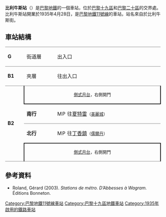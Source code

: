 {{Infobox station
| name                = 比利牛斯站
| symbol_location     = paris
| symbol              = m
| symbol2             = 
| type                = [[巴黎地鐵|巴黎地鐵]]車站
| image               = [[File:Metro_de_Paris_-_Ligne_11_-_Pyrenees_01.jpg|275px]]
| alt                 = 
| caption             = 
| other_name          = 
| address             = [[巴黎十九區|巴黎十九區]]
| borough             = [[法蘭西島|法蘭西島]]
| country             = 法國
| iso_region          = FR_scale:2000
| coordinates_display = title
| coordinates_format  = dms
| latd  = 48.873875| latm  = | lats  = | latNS  = 
| longd = 2.385259| longm = | longs = | longEW = 
| coordinates         = 
| owned               = [[RATP|RATP]]
| operator            = [[RATP|RATP]]
| line                = 
| disabled            = 
| zone                = 1
| opened              = {{Start-date|1935年4月28日}}
| closed              = <!-- {{End date|YYYY|MM|DD|df=y}} -->
| services            = 
| map_type            = France Paris
}}
'''比利牛斯站'''（{{lang-fr|Pyrénées}}）是[[巴黎地鐵|巴黎地鐵]]的一個車站，位於[[巴黎十九區|巴黎十九區]]和[[巴黎二十區|巴黎二十區]]的交界處。比利牛斯站開業於1935年4月28日，是[[巴黎地鐵11號線|巴黎地鐵11號線]]的車站，站名來自於比利牛斯街。
== 車站結構 ==
{| border=0 cellspacing=0 cellpadding=3
|style="border-top:solid 1px gray;" width=50 valign=top|'''G'''
|style="border-top:solid 1px gray;" width=100 valign=top|街道層
|style="border-top:solid 1px gray;" width=400 valign=top|出入口
|-
|style="border-top:solid 1px gray;" width=50 valign=top|'''B1'''
|style="border-top:solid 1px gray;" width=100 valign=top|夾層
|style="border-top:solid 1px gray;" width=400 valign=top|往出入口
|-
|style="border-top:solid 1px gray;border-bottom:solid 1px gray;" width=50 rowspan=4 valign=top|'''B2'''
|style="border-top:solid 1px gray;border-right:solid 2px black;border-left:solid 2px black;border-bottom:solid 2px black;" colspan=2|<center><small>[[側式月台|側式月台]]，右側開門</small></center>
|-
|style="border-bottom:solid 1px gray;" width=100|'''南行'''
|style="border-bottom:solid 1px gray;" width=390|{{arrow|L}} [[File:Metro-M.svg|16x16px]][[File:Paris_Metro_11.svg|16x16px]]往[[夏特雷站|夏特雷]]<small>（[[美麗城站|美麗城]]）</small>
|-
|'''北行'''
|{{arrow|R}} [[File:Metro-M.svg|16x16px]][[File:Paris_Metro_11.svg|16x16px]]往[[丁香鎮站|丁香鎮]]<small>（[[儒爾丹站|儒爾丹]]）</small>
|-
|style="border-top:solid 2px black;border-right:solid 2px black;border-left:solid 2px black;border-bottom:solid 1px gray;" colspan=2|<center><small>[[側式月台|側式月台]]，右側開門</small></center>
|}
{{commons category|Pyrénées (Paris Metro)}}

==參考資料==
*Roland, Gérard (2003). ''Stations de métro. D’Abbesses à Wagram.'' Éditions Bonneton.
{{巴黎地鐵11號線}}
{{DEFAULTSORT:Pyrénées}}
[[Category:巴黎地鐵11號線車站|Category:巴黎地鐵11號線車站]]
[[Category:巴黎十九區地鐵車站|Category:巴黎十九區地鐵車站]]
[[Category:1935年啟用的鐵路車站|Category:1935年啟用的鐵路車站]]